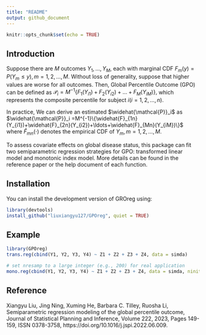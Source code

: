 ```yaml
---
title: "README"
output: github_document
---
```


```r
knitr::opts_chunk$set(echo = TRUE)
```

## Introduction
Suppose there are $M$ outcomes $Y_{1},\ldots, Y_{M}$, each with marginal CDF $F_m(y)=P(Y_{m}\leq y), m=1,2,\ldots,M$.
Without loss of generality, suppose that higher values are worse for all outcomes. Then, Global Percentile Outcome (GPO) can be defined as
$\mathcal{P}_i=M^{-1}\{F_1(Y_{i1})+F_2(Y_{i2})+\ldots+F_M(Y_{iM})\},$
which represents the composite percentile for subject $i (i=1,2,\ldots,n)$.

In practice, We can derive an estimated $\widehat{\mathcal{P}}_i$ as
$\widehat{\mathcal{P}}_i =M^{-1}\{\widehat{F}_{1n}(Y_{i1})+\widehat{F}_{2n}(Y_{i2})+\ldots+\widehat{F}_{Mn}(Y_{iM})\}$
where $\widehat{F}_{mn}(\cdot)$ denotes the empirical CDF of $Y_{m},m=1,2,\ldots,M$.

To assess covariate effects on global disease status, this package can fit two semiparametric regression strategies for GPO: transformed linear model and monotonic index model. More details can be found in the reference paper or the help document of each function.

## Installation
You can install the development version of GROreg using:

```r
library(devtools)
install_github("liuxiangyu127/GPOreg", quiet = TRUE)
```


## Example
```r
library(GPOreg)
trans.reg(cbind(Y1, Y2, Y3, Y4) ~ Z1 + Z2 + Z3 + Z4, data = simda)

# set nresamp to a large integer (e.g., 200) for real application
mono.reg(cbind(Y1, Y2, Y3, Y4) ~ Z1 + Z2 + Z3 + Z4, data = simda, ninit = 20, nresamp = 5)
```


## Reference
Xiangyu Liu, Jing Ning, Xuming He, Barbara C. Tilley, Ruosha Li,
Semiparametric regression modeling of the global percentile outcome,
Journal of Statistical Planning and Inference,
Volume 222,
2023,
Pages 149-159,
ISSN 0378-3758,
https://doi.org/10.1016/j.jspi.2022.06.009.
